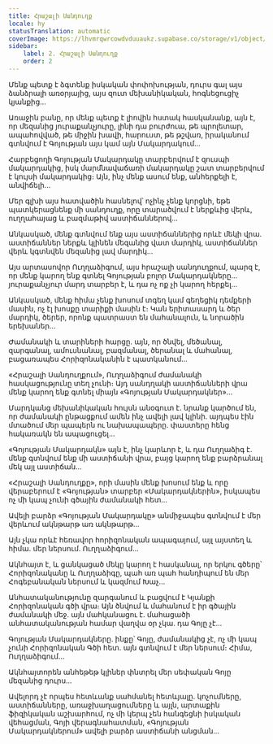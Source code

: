 ```yaml
---
title: Հրաշալի Սանդուղք
locale: hy
statusTranslation: automatic
coverImage: https://lhvmrqwrcowdvduuaukz.supabase.co/storage/v1/object/public/strapi-uploads/small_cover-tratado-de-psicologia-revolucionaria.webp-5e15e1cec4e0ebebcde5d7fc7565d8fd.webp
sidebar:
    label: 2. Հրաշալի Սանդուղք
    order: 2
---
```

Մենք պետք է ձգտենք իսկական փոփոխության, դուրս գալ այս ձանձրալի առօրյայից, այս զուտ մեխանիկական, հոգնեցուցիչ կյանքից...

Առաջին բանը, որ մենք պետք է լիովին հստակ հասկանանք, այն է, որ մեզանից յուրաքանչյուրը, լինի դա բուրժուա, թե պրոլետար, ապահովված, թե միջին խավի, հարուստ, թե թշվառ, իրականում գտնվում է Գոյության այս կամ այն Մակարդակում...

Հարբեցողի Գոյության Մակարդակը տարբերվում է զուսպի մակարդակից, իսկ մարմնավաճառի մակարդակը շատ տարբերվում է կույսի մակարդակից։ Այն, ինչ մենք ասում ենք, անհերքելի է, անվիճելի...

Մեր գլխի այս հատվածին հասնելով՝ ոչինչ չենք կորցնի, եթե պատկերացնենք մի սանդուղք, որը տարածվում է ներքևից վերև, ուղղահայաց և բազմաթիվ աստիճաններով...

Անկասկած, մենք գտնվում ենք այս աստիճաններից որևէ մեկի վրա. աստիճաններ ներքև կլինեն մեզանից վատ մարդիկ, աստիճաններ վերև կգտնվեն մեզանից լավ մարդիկ...

Այս արտասովոր Ուղղաձիգում, այս հրաշալի սանդուղքում, պարզ է, որ մենք կարող ենք գտնել Գոյության բոլոր Մակարդակները... յուրաքանչյուր մարդ տարբեր է, և դա ոչ ոք չի կարող հերքել...

Անկասկած, մենք հիմա չենք խոսում տգեղ կամ գեղեցիկ դեմքերի մասին, ոչ էլ խոսքը տարիքի մասին է։ Կան երիտասարդ և ծեր մարդիկ, ծերեր, որոնք պատրաստ են մահանալուն, և նորածին երեխաներ...

Ժամանակի և տարիների հարցը. այն, որ ծնվել, մեծանալ, զարգանալ, ամուսնանալ, բազմանալ, ծերանալ և մահանալ, բացառապես Հորիզոնականին է պատկանում...

«Հրաշալի Սանդուղքում», Ուղղաձիգում ժամանակի հասկացությունը տեղ չունի։ Այդ սանդղակի աստիճանների վրա մենք կարող ենք գտնել միայն «Գոյության Մակարդակներ»...

Մարդկանց մեխանիկական հույսն անօգուտ է. նրանք կարծում են, որ ժամանակի ընթացքում ամեն ինչ ավելի լավ կլինի. այդպես էին մտածում մեր պապերն ու նախապապերը. փաստերը հենց հակառակն են ապացուցել...

«Գոյության Մակարդակն» այն է, ինչ կարևոր է, և դա Ուղղաձիգ է. մենք գտնվում ենք մի աստիճանի վրա, բայց կարող ենք բարձրանալ մեկ այլ աստիճան...

«Հրաշալի Սանդուղքը», որի մասին մենք խոսում ենք և որը վերաբերում է «Գոյության» տարբեր «Մակարդակներին», իսկապես ոչ մի կապ չունի գծային ժամանակի հետ...

Ավելի բարձր «Գոյության Մակարդակը» անմիջապես գտնվում է մեր վերևում ակնթարթ առ ակնթարթ...

Այն չկա որևէ հեռավոր հորիզոնական ապագայում, այլ այստեղ և հիմա. մեր ներսում. Ուղղաձիգում...

Ակնհայտ է, և ցանկացած մեկը կարող է հասկանալ, որ երկու գծերը՝ Հորիզոնականը և Ուղղաձիգը, պահ առ պահ հանդիպում են մեր Հոգեբանական ներսում և կազմում Խաչ...

Անհատականությունը զարգանում և բացվում է Կյանքի Հորիզոնական գծի վրա։ Այն ծնվում և մահանում է իր գծային ժամանակի մեջ. այն մահկանացու է. մահացածի անհատականության համար վաղվա օր չկա. դա Գոյը չէ...

Գոյության Մակարդակները. ինքը՝ Գոյը, ժամանակից չէ, ոչ մի կապ չունի Հորիզոնական Գծի հետ. այն գտնվում է մեր ներսում։ Հիմա, Ուղղաձիգում...

Ակնհայտորեն անհեթեթ կլիներ փնտրել մեր սեփական Գոյը մեզանից դուրս...

Ավելորդ չէ որպես հետևանք սահմանել հետևյալը. կոչումները, աստիճանները, առաջխաղացումները և այլն, արտաքին ֆիզիկական աշխարհում, ոչ մի կերպ չեն հանգեցնի իսկական վեհացման, Գոյի վերագնահատման, «Գոյության Մակարդակներում» ավելի բարձր աստիճանի անցման...

